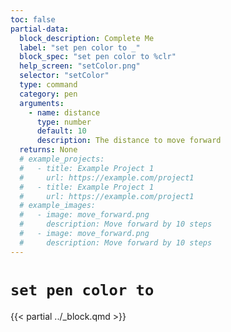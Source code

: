 ```yaml
---
toc: false
partial-data:
  block_description: Complete Me
  label: "set pen color to _"
  block_spec: "set pen color to %clr"
  help_screen: "setColor.png"
  selector: "setColor"
  type: command
  category: pen
  arguments:
    - name: distance
      type: number
      default: 10
      description: The distance to move forward
  returns: None
  # example_projects:
  #   - title: Example Project 1
  #     url: https://example.com/project1
  #   - title: Example Project 1
  #     url: https://example.com/project1
  # example_images:
  #   - image: move_forward.png
  #     description: Move forward by 10 steps
  #   - image: move_forward.png
  #     description: Move forward by 10 steps
---
```


# `set pen color to` { .unnumbered }

{{< partial ../_block.qmd >}}
